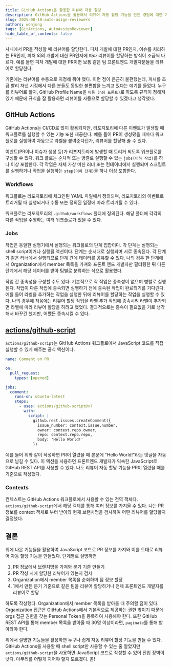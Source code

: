 ```yaml
---
title: GitHub Actions을 활용한 리뷰어 자동 할당
description: GitHub Actions을 활용해서 리뷰어 자동 할당 기능을 만든 경험에 대한 기록입니다.
slug: 2025-08-10-auto-asign-reviewers
authors: wonjung
tags: [GitActions, AutoAssignReviewer]
hide_table_of_contents: false
---
```



사내에서 PR을 작성할 때 리뷰어를 할당한다.
피처 개발에 대한 PR인지, 이슈를 처리하는 PR인지, 피처 외의 개발에 대한 PR인지에 따라 리뷰어를 할당하는 방식이 조금씩 다르다.
예를 들면 피처 개발에 대한 PR이면 보통 같은 팀 프론트엔드 개발자분들을 리뷰어로 할당한다.

기존에는 리뷰어를 수동으로 지정해 줘야 했다.
이런 점이 은근히 불편했는데, 피처를 조금 빨리 쳐낸 시점에서 다른 분들도 동일한 불편함을 느끼고 있다는 얘기를 들었다.
누구를 리뷰어로 할지, GitHub Profile Name을 `이름 (n팀 프론트)`로 하도록 규칙이 정해져 있기 때문에 규칙을 잘 활용하면 리뷰어를 자동으로 할당할 수 있겠다고 생각했다.

## GitHub Actions

GitHub Actions는 CI/CD로 많이 활용되지만, 리포지토리에 다른 이벤트가 발생할 때 워크플로를 실행할 수 있는 기능 또한 제공한다.
예를 들어 PR이 생성됐을 때마다 워크플로를 실행하여 자동으로 라벨을 붙여준다던가, 리뷰어를 할당해 줄 수 있다.

<ImageWrapper
  src="/blog/dev/2025-08-10-auto-assign-reviewers/github-actions.png"
  alt="GitHub Actions가 실행되 걸 설명하는 이미지"
  description="GitHub Docs 공식 문서에서 가져온 이미지"
  width="90%"
/>

이벤트(PR이나 이슈가 생성 등)가 리포지토리에 발생할 때 트리거 되도록 워크플로를 구성할 수 있다.
워크 플로는 순차적 또는 병렬로 실행할 수 있는 `jobs(이하 작업)`를 하나 이상 포함한다.
각 작업은 자체 가상 머신 러너 또는 컨테이너에서 실행되며 스크립트를 실행하거나 작업을 실행하는 `step(이하 단계)`을 하나 이상 포함한다.

### Workflows

워크플로는 리포지토리에 체크인된 YAML 파일에서 정의되며, 리포지토리의 이벤트로 트리거될 때 실행되거나 수동 또는 정의된 일정에 따라 트리거될 수 있다.

워크플로는 리포지토리의 `.github/workflows` 폴더에 정의된다.
해당 폴더에 각각의 다른 작업을 수행하는 여러 워크플로가 있을 수 있다.

### Jobs

작업은 동일한 실행기에서 실행되는 워크플로의 단계 집합이다.
각 단계는 실행되는 shell script이거나 실행될 액션이다.
단계는 순서대로 실행되며 서로 종속된다.
각 단계가 같은 러너에서 실행되므로 단계 간에 데이터를 공유할 수 있다.
나의 경우 한 단계에서 Organization에서 member 목록을 가져와 프론트 엔드 개발자만 필터링한 뒤 다른 단계에서 해당 데이터를 받아 팀별로 분류하는 식으로 활용했다.

작업 간 종속성을 구성할 수도 있다.
기본적으로 각 작업은 종속성이 없으며 병렬로 실행된다.
작업이 다른 작업에 종속되면 실행하기 전에 종속된 작업이 완료되기를 기다린다.
예를 들어 라벨을 추가하는 작업을 실행한 뒤에 리뷰어를 할당하는 작업을 실행할 수 있다.
나의 경우에 처음에는 리뷰어 할당 작업을 라벨 추가 작업에 종속시켜 라벨이 추가되면 라벨에 따라 리뷰어 할당을 하려고 했었다.
결과적으로는 종속이 필요없을 거로 생각해서 바꾸긴 했지만, 어쨌든 종속시킬 수 있다.

## [actions/github-script](https://github.com/marketplace/actions/github-script)

`actions/github-script`는 GitHub Actions 워크플로에서 JavaScript 코드를 직접 실행할 수 있게 해주는 공식 액션이다.

```yml
name: Comment on PR

on:
  pull_request:
    types: [opened]

jobs:
  comment:
    runs-on: ubuntu-latest
    steps:
      - uses: actions/github-script@v7
        with:
          script: |
            github.rest.issues.createComment({
              issue_number: context.issue.number,
              owner: context.repo.owner,
              repo: context.repo.repo,
              body: 'Hello World!'
            })
```

예를 들어 위와 같이 작성하면 PR이 열렸을 때 본문에 "Hello World!"라는 댓글을 자동으로 남길 수 있다.
이 액션을 사용하면 프론트엔드 개발자가 익숙한 JavaScript로 GitHub REST API를 사용할 수 있다.
나도 리뷰어 자동 할당 기능을 PR이 열렸을 때를 기준으로 작성했다.

### Contexts

컨텍스트는 GitHub Actions 워크플로에서 사용할 수 있는 전역 객체다.
`actions/github-script`에서 해당 객체를 통해 여러 정보를 가져올 수 있다.
나는 PR 정보를 context 객체로 부터 받아와 현재 브랜치명을 검사하여 어떤 리뷰어를 할당할지 결정했다.

## 결론

위에 나온 기능들을 활용하여 JavaScript 코드로 PR 정보를 가져와 이를 토대로 리뷰어 자동 할당 기능을 만들었다.
단계별로 설명하면

1. PR 정보에서 브랜치명을 가져와 분기 기준 만들기
2. PR 작성 시에 할당한 리뷰어가 있는지 검사
3. Organization에서 member 목록을 순회하며 팀 정보 할당
4. 1에서 만든 분기 기준으로 같은 팀을 리뷰어 할당하거나 전체 프론트엔드 개발자를 리뷰어로 할당

하도록 작성했다.
Organization에서 member 목록을 받아올 때 주의할 점이 있다.
Organization 접근은 GitHub Actions에서 기본적으로 제공하는 권한 밖이기 때문에 orgs 접근 권한을 갖는 Personal Token을 등록하여 사용해야 한다.
또한 GitHub REST API를 통해 member 목록을 받아올 때 30명 이상이라면, `paginate`를 통해 받아와야 한다.

위에서 설명한 기능들을 활용하면 누구나 쉽게 자동 리뷰어 할당 기능을 만들 수 있다.
GitHub Actions를 사용할 때 shell script만 사용할 수 있는 줄 알았지만 `actions/github-script`을 사용하면 JavaScript 코드로 작성할 수 있어 진입 장벽이 낮다.
마무리를 어떻게 지어야 할지 모르겠다.
끝!
